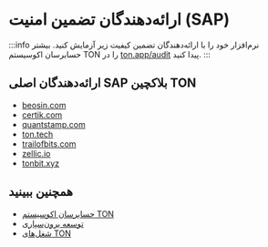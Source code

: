 
# ارائه‌دهندگان تضمین امنیت (SAP)

:::info
نرم‌افزار خود را با ارائه‌دهندگان تضمین کیفیت زیر آزمایش کنید.
بیشتر حسابرسان اکوسیستم TON را در [ton.app/audit](https://ton.app/audit) پیدا کنید.
:::

## ارائه‌دهندگان اصلی SAP بلاکچین TON

- [beosin.com](https://beosin.com/?lang=en-US)
- [certik.com](https://www.certik.com/)
- [quantstamp.com](https://quantstamp.com/)
- [ton.tech](https://ton.tech/)
- [trailofbits.com](https://www.trailofbits.com/)
- [zellic.io](https://www.zellic.io/)
- [tonbit.xyz](https://www.tonbit.xyz/)

## همچنین ببینید

- [حسابرسان اکوسیستم TON](https://ton.app/audit)
- [توسعه برون‌سپاری](/v3/concepts/qa-outsource/outsource)
- [شغل‌های TON](https://jobs.ton.org/jobs)
